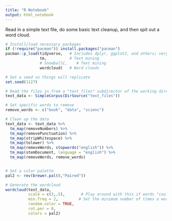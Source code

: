 ```yaml
---
title: "R Notebook"
output: html_notebook
---
```


Read in a simple text file, do some basic text cleanup, and then spit out a word cloud.

```r

# Install/load necessary packages
if (!require("pacman")) install.packages("pacman")
pacman::p_load(tidyverse,   # Includes dplyr, ggplot2, and others; very key!
               tm,          # Text mining
               # SnowballC,    # Text mining
               wordcloud)   # Word clouds

# Set a seed so things will replicate
set.seed(1127)

# Read the files in from a "text_files" subdirector of the working directory
text_data <- SimpleCorpus(DirSource("text_files"))

# Set specific words to remove
remove_words <- c("book", "data", "scienc")

# Clean up the data
text_data <- text_data %>% 
  tm_map(removeNumbers) %>% 
  tm_map(removePunctuation) %>% 
  tm_map(stripWhitespace) %>% 
  tm_map(tolower) %>% 
  tm_map(removeWords, stopwords("english")) %>% 
  tm_map(stemDocument, language = "english") %>% 
  tm_map(removeWords, remove_words)


# Set a color palette
pal2 <- rev(brewer.pal(8,"Paired")) 

# Generate the wordcloud
wordcloud(text_data,
          scale = c(3,.5),       # Play around with this if words "could not be fit on the page"
          min.freq = 2,         # Set the minimum number of times a word has to appear in order to be included
          random.color = TRUE,
          rot.per = 0,
          colors = pal2)

```

